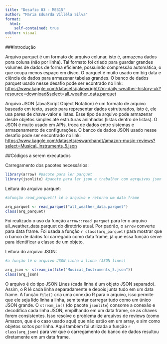 ---
title: "Desafio 03 - ME315"
author: "Maria Eduarda Villéla Silva"
format:
  html:
    self-contained: true
editor: visual
---

###Introdução

Arquivo parquet é um formato de arquivo colunar, isto é, armazena dados pora coluna (não por linha). Tal formato foi criado para guardar grandes volumes de dados de forma eficiente, possuindo compressão automática, o que ocupa menos espaço em disco. O parquet é muito usado em big data e ciência de dados para armazenar tabelas grandes.
O banco de dados parquet usado nesse desafio pode ser econtrado no link: <https://www.kaggle.com/datasets/jakewright/2m-daily-weather-history-uk?resource=download&select=all_weather_data.parquet>


Arquivo JSON (JavaScript Object Notation) é um formato de arquivo baseado em texto, usado para representar dados estruturados, isto é, ele usa pares de chave-valor e listas. Esse tipo de arquivo pode armazenar desde objetos simples até estruturas aninhadas (listas dentro de listas). O JSON é muito usado em APIs, troca de dados entre sistemas e armazenamento de configurações.
O banco de dados JSON usado nesse desafio pode ser encontrado no link:
<https://www.kaggle.com/datasets/eswarchandt/amazon-music-reviews?select=Musical_Instruments_5.json>

##Códigos a serem executados

Carregamento dos pacotes necessários:

```{r}
library(arrow) #pacote para ler parquet
library(jsonlite) #pacote para ler json e trabalhar com aqrquivos json em geral
```

Leitura do arquivo parquet:

```{r}
#afunção read_parquet() lê o arquivo e retorna um data frame

arq_parquet <- read_parquet("all_weather_data.parquet")
class(arq_parquet)
```

Foi realizado o uso da função `arrow::read_parquet` para ler o arquivo all_weather_data.parquet do diretório atual. Por padrão, o `arrow` converte para data frame. Foi usada a função `r class(arq_parquet)` para mostrar que o banco de dados foi carregado como data frame, já que essa função serve para identificar a classe de um objeto.

Leitura do arquivo JSON:

```{r}
#a função lê o arquivo JSON linha a linha (JSON lines)

arq_json <- stream_in(file("Musical_Instruments_5.json"))
class(arq_json)
```

O arquivo é do tipo JSON Lines (cada linha é um objeto JSON separado). Assim, o R lê cada linha separadamente e depois junta tudo em um data frame. A função `file()` cria uma conexão R para o arquivo, isso permite que ele seja lido linha a linha, sem tentar carregar tudo como um único JSON grande. O `stream_in()` (do pacote `jsonlite`) consome a conexão e decodifica cada linha JSON, empilhando em um data frame, se as chaves forem consistentes. Isso resolve o problema de arquivos de reviews (como Amazon, que é o caso usado aqui) que não estão em um array, e sim como objetos soltos por linha. Aqui também foi utilizada a função `r class(arq_json)` para ver que o carregamento do banco de dados resultou diretamente em um data frame.
